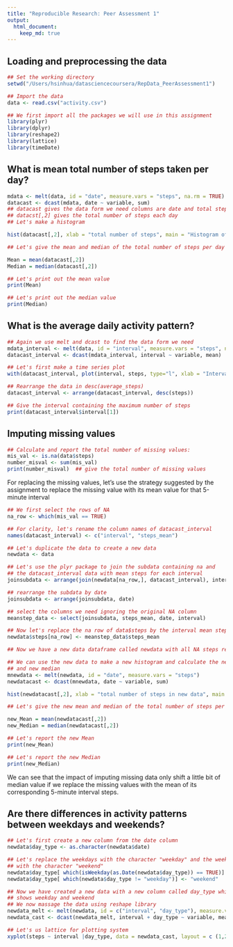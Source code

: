 ```yaml
---
title: "Reproducible Research: Peer Assessment 1"
output: 
  html_document:
    keep_md: true
---
```



## Loading and preprocessing the data

```r
## Set the working directory
setwd("/Users/hsinhua/datasciencecoursera/RepData_PeerAssessment1")

## Import the data
data <- read.csv("activity.csv")

## We first import all the packages we will use in this assignment
library(plyr)
library(dplyr)
library(reshape2)
library(lattice)
library(timeDate)
```
## What is mean total number of steps taken per day?
```r
mdata <- melt(data, id = "date", measure.vars = "steps", na.rm = TRUE)
datacast <- dcast(mdata, date ~ variable, sum)
## datacast gives the data form we need columns are date and total steps
## datacst[,2] gives the total number of steps each day
## Let's make a histogram

hist(datacast[,2], xlab = "total number of steps", main = "Histogram of total number of steps per day")

## Let's give the mean and median of the total number of steps per day

Mean = mean(datacast[,2])
Median = median(datacast[,2])

## Let's print out the mean value
print(Mean)

## Let's print out the median value
print(Median)
```


## What is the average daily activity pattern?

```r
## Again we use melt and dcast to find the data form we need
mdata_interval <- melt(data, id = "interval", measure.vars = "steps", na.rm = TRUE)
datacast_interval <- dcast(mdata_interval, interval ~ variable, mean)

## Let's first make a time series plot
with(datacast_interval, plot(interval, steps, type="l", xlab = "Interval", ylab = "Average steps per interval across all days", main="Average daily activity pattern"))

## Rearrange the data in desc(average_steps)
datacast_interval <- arrange(datacast_interval, desc(steps))

## Give the interval containing the maximum number of steps
print(datacast_interval$interval[1])
```

## Imputing missing values

```r
## Calculate and report the total number of missing values:
mis_val <- is.na(data$steps)
number_misval <- sum(mis_val)
print(number_misval)  ## give the total number of missing values
```
For replacing the missing values, let's use the strategy suggested by the assignment to replace the missing value with its mean value for that 5-minute interval
```r
## We first select the rows of NA
na_row <- which(mis_val == TRUE)

## For clarity, let's rename the column names of datacast_interval
names(datacast_interval) <- c("interval", "steps_mean")

## Let's duplicate the data to create a new data 
newdata <- data

## Let's use the plyr package to join the subdata containing na and 
## the datacast_interval data with mean steps for each interval
joinsubdata <- arrange(join(newdata[na_row,], datacast_interval), interval)

## rearrange the subdata by date
joinsubdata <- arrange(joinsubdata, date)

## select the columns we need ignoring the original NA column
meanstep_data <- select(joinsubdata, steps_mean, date, interval)

## Now let's replace the na row of data$steps by the interval mean steps
newdata$steps[na_row] <- meanstep_data$steps_mean

## Now we have a new data dataframe called newdata with all NA steps replaced with interval mean steps

## We can use the new data to make a new histogram and calculate the new min
## and new median
mnewdata <- melt(newdata, id = "date", measure.vars = "steps")
newdatacast <- dcast(mnewdata, date ~ variable, sum)

hist(newdatacast[,2], xlab = "total number of steps in new data", main = "Histogram of total number of steps after missing values are imputed")

## Let's give the new mean and median of the total number of steps per day

new_Mean = mean(newdatacast[,2])
new_Median = median(newdatacast[,2])

## Let's report the new Mean
print(new_Mean)

## Let's report the new Median
print(new_Median)
```
We can see that the impact of imputing missing data only shift a little bit of median value if we replace the missing values with the mean of its corresponding 5-minute interval steps.

## Are there differences in activity patterns between weekdays and weekends?

```r
## Let's first create a new column from the date column
newdata$day_type <- as.character(newdata$date)

## Let's replace the weekdays with the character "weekday" and the weekends
## with the character "weekend"
newdata$day_type[ which(isWeekday(as.Date(newdata$day_type)) == TRUE)] <- "weekday"
newdata$day_type[ which(newdata$day_type != "weekday")] <- "weekend"

## Now we have created a new data with a new column called day_type which
## shows weekday and weekend
## We now massage the data using reshape library
newdata_melt <- melt(newdata, id = c("interval", "day_type"), measure.vars = "steps")
newdata_cast <- dcast(newdata_melt, interval + day_type ~ variable, mean)

## Let's us lattice for plotting system
xyplot(steps ~ interval |day_type, data = newdata_cast, layout = c (1,2), type = "l", ylab = "Number of steps")

```